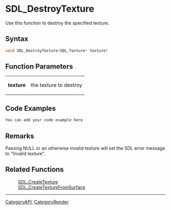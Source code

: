 
= SDL_DestroyTexture =
Use this function to destroy the specified texture.


== Syntax ==
<syntaxhighlight lang='c++'>
void SDL_DestroyTexture(SDL_Texture* texture)
</syntaxhighlight>

== Function Parameters ==
{|
|'''texture'''
|the texture to destroy
|}

== Code Examples ==
<syntaxhighlight lang='c++'>
You can add your code example here
</syntaxhighlight>

== Remarks ==
Passing NULL or an otherwise invalid texture will set the SDL error message to "Invalid texture".

== Related Functions ==
:[[SDL_CreateTexture]]
:[[SDL_CreateTextureFromSurface]]

----
[[CategoryAPI]], [[CategoryRender]]
